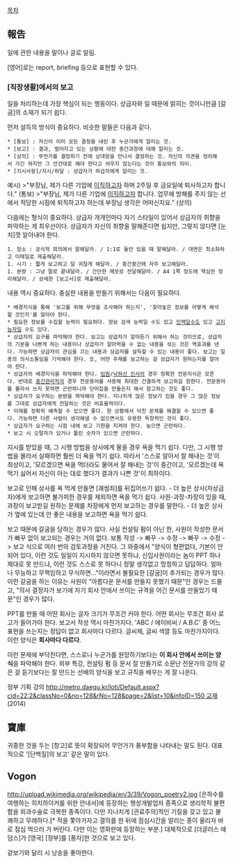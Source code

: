 [[목차]]
== 報告 ==
일에 관한 내용을 말이나 글로 알림.

[영어]로는 report, briefing 등으로 표현할 수 있다.

=== [직장생활]에서의 보고 ===
일을 처리하는데 가장 핵심이 되는 행동이다. 상급자와 일 때문에 얽히는 것이니만큼 [갈굼]의 소재가 되기 쉽다. 

먼저 설득의 방식이 중요하다. 비슷한 말들은 다음과 같다.
 * [통보] : 자신이 이미 모든 결정을 내린 후 누군가에게 알리는 것.
 * [보고] : 결과, 벌어지고 있는 상황에 대한 중간과정에 대해 알리는 것.
 * [상의] : 무언가를 결정하기 전에 상대방을 만나서 결정하는 것. 자신의 의견을 정리해서 가긴 하지만 그 안건대로 해야 한다고 씌우지 않는다는 것이 통보와의 차이.
 * [지시사항]/지시/하달 : 상급자가 하급자에게 알리는 것.

예시)
>"부장님, 제가 다른 기업에 [[이직]]하고자 하며 2주일 후 금요일에 퇴사하고자 합니다." (통보)
>"부장님, 제가 다른 기업에 [[이직]]하고자 합니다. 업무에 방해를 주지 않는 선에서 적당한 시점에 퇴직하고자 하는데 부장님 생각은 어떠신지요." (상의)

다음에는 형식이 중요하다. 상급자 개개인마다 자기 스타일이 있어서 상급자의 취향을 파악하는 게 최우선이다. 상급자가 자신의 취향을 말해준다면 쉽지만, 그렇지 않다면 [눈치]껏 알아내야 한다.
 1. 장소 : 공식적 회의에서 말해달라. / 1:1로 둘만 있을 때 말해달라. / 대면은 최소화하고 이메일로 제출해달라.
 1. 시기 : 짧게 보고하고 덜 귀찮게 해달라. / 중간중간에 자주 보고해달라. 
 1. 분량 : 그냥 말로 끝내달라. / 간단한 메모로 전달해달라. / A4 1쪽 정도에 핵심만 정리해달라. / 상세한 [보고서]로 제출해달라.

내용 역시 중요하다. 충실한 내용을 만들기 위해서는 다음이 필요하다.
 * 배경지식을 통해 '보고를 위해 무엇을 조사해야 하는지', '찾아놓은 정보를 어떻게 해석할 것인지'를 알아야 한다.
 * 필요한 정보를 수집할 능력이 필요하다. 정보 검색 능력일 수도 있고 [[인맥]]일수도 있고 [[고지능자]]일 수도 있다.
 * 상급자의 요구를 파악해야 한다. 보고는 상급자가 알아듣기 위해서 하는 것이므로, 상급자의 기분을 나쁘게 하는 내용이나 상급자가 알아먹을 수 없는 내용을 섞는 것은 역효과를 낸다. 가능하면 상급자의 관심을 끄는 내용과 상급자를 설득할 수 있는 내용이 좋다. 보고는 일종의 의사소통임을 기억해야 한다. 또, 어떤 주제를 보고하는 걸 상급자가 원하는지를 알아야 한다.
 * 상급자의 배경지식을 파악해야 한다. [[임원]]/[[낙하산 인사]]의 경우 정확한 전문지식은 모른다. 반대로 [[중간관리직]]의 경우 전문용어를 사용해 최대한 간결하게 보고하길 원한다. 전문용어를 몰라서 쓰지 못하면 곤란하니까 단어집을 만들든지 해서 참고하는 것도 좋다.
 * 상급자가 요구하는 분량을 파악해야 한다. 지나치게 많은 정보가 있을 경우 그 많은 정보를 그대로 상급자에게 전달하는 것은 비효율적이다.
 * 미래를 정확히 예측할 수 있으면 좋다. 현 상황에서 닥친 문제를 해결할 수 있으면 좋다. 가능하면 다른 사람이 생각해낼 수 없으면서도 유용한 독창적인 것이 좋다.
 * 상급자가 요구하는 시점 내에 보고 기한을 지켜야 한다. 늦으면 곤란하다.
 * 보고 시 오탈자가 있거나 틀린 숫자가 있으면 곤란하다.

지시를 받았을 때, 그 시행 방법을 상사에게 물을 경우 욕을 먹기 쉽다. 다만, 그 시행 방법을 몰라서 실패하면 훨씬 더 욕을 먹기 쉽다. 따라서 '스스로 알아서 잘 해내는 것'이 최상이고, '모르겠으면 욕을 먹더라도 물어서 잘 해내는 것'이 중간이고, '모르겠는데 욕 먹기 싫어서 자신이 아는 대로 했다가 결과가 나쁜 것'이 최하이다.


보고로 인해 상사를 욕 먹게 만들면 [괘씸죄]를 뒤집어쓰기 쉽다. 
- 더 높은 상사(차상급자)에게 보고하면 불가피한 경우를 제외하면 욕을 먹기 쉽다. 사원-과장-차장이 있을 때, 과장이 보고받길 원하는 문제를 차장에게 먼저 보고하는 경우를 말한다.
- 더 높은 상사가 옆에 있는데 안 좋은 내용을 보고하면 욕을 먹기 쉽다.


보고 때문에 갈굼을 당하는 경우가 많다. 사실 컨설팅 펌이 아닌 한, 사원이 작성한 문서가 빠꾸 없이 보고되는 경우는 거의 없다. 보통 작성 -> 빠꾸 -> 수정 -> 빠꾸 -> 수정 -> 보고 식으로 여러 번의 검토과정을 거친다. 그 와중에서 "양식이 형편없다, 기본이 안 되어 있다, 이런 것도 일일이 지시하지 않으면 못하냐, 신입사원이라는 놈이 PPT 하나 제대로 못 만드냐, 이런 것도 스스로 못 하다니 정말 생각없고 멍청하고 답답하다. 얼마나 무능하고 무책임하고 무식하면..."이라면서 불필요한 [갈굼]이 추가되는 경우가 많다. 이런 갈굼을 하는 이유는 사원이 "아름다운 문서를 만들지 못했기 때문"인 경우는 드물고, "의사 결정자가 보기에 자기 회사 안에서 쓰이는 규격을 어긴 문서를 만들었기 때문"인 경우가 많다.

PPT를 만들 때 어떤 회사는 글자 크기가 무조건 커야 한다. 어떤 회사는 무조건 회사 로고가 들어가야 한다. 보고서 작성 역시 마찬가지다. 'ABC / 에이비씨 / A.B.C' 중 어느 표현을 쓰는지는 정답이 없고 회사마다 다르다. 글씨체, 글씨 색깔 등도 마찬가지이다. 이런 양식은 '''회사마다 다르다'''. 

이런 문제에 부닥친다면, 스스로나 누군가를 원망하기보다는 '''이 회사 안에서 쓰이는 양식'''을 파악해야 한다. 외부 특강, 컨설팅 펌 등 문서 잘 만들기로 소문난 전문가의 강의 같은 걸 듣기보다는 잘 만드는 선배의 양식을 보고 규칙을 배우는 게 잘 나온다.

정부 기획 강의 [[http://metro.daegu.kr/loti/Default.aspx?cid=22:2&classNo=0&no=128&rNo=128&page=2&list=10&infoID=150 교재]](2014)

== 寶庫 ==
귀중한 것을 두는 [창고]로 뜻이 확장되어 무언가가 풍부함을 나타내는 말도 된다. 대표적으로 '[단백질]의 보고' 같은 말이 있다.
== Vogon ==
http://upload.wikimedia.org/wikipedia/en/3/39/Vogon_poetry2.jpg
[은하수를 여행하는 히치하이커를 위한 안내서]에 등장하는 행성개발업자 종족으로 생리학적 불편함을 외과수술로 극복한 종족이다. 다만 지나치게 [관료주의]적인 기질을 갖고 있고 불쾌하고 무례하다.[* 적을 쫓아가자고 결의를 한 뒤에 점심시간을 알리는 종이 울리자 바로 점심 먹으러 가 버린다. 다만 이는 영화판에 등장하는 부분.] 대체적으로 [더글러스 애덤스]가 [영국] [정부]를 [풍자]한 것으로 보고 있다.

겉보기와 달리 시 낭송을 좋아한다.
